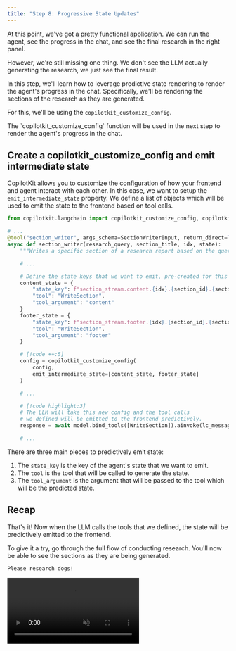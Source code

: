 ```yaml
---
title: "Step 8: Progressive State Updates"
---
```


At this point, we've got a pretty functional application. We can run the agent, see the progress in the chat, and see the final research in the right panel.

However, we're still missing one thing. We don't see the LLM actually generating the research, we just see the final result.

In this step, we'll learn how to leverage predictive state rendering to render the agent's progress in the chat. Specifically, we'll be rendering the 
sections of the research as they are generated.

For this, we'll be using the `copilotkit_customize_config`.

<Callout>
The `copilotkit_customize_config` function will be used in the next step to render the agent's progress in the chat.
</Callout>

## Create a copilotkit_customize_config and emit intermediate state
CopilotKit allows you to customize the configuration of how your frontend and agent interact with each other. In this case, we want to
setup the `emit_intermediate_state` property. We define a list of objects which will be used to emit the state to the frontend based on
tool calls.

```python title="agent/section_writer.py"
from copilotkit.langchain import copilotkit_customize_config, copilotkit_emit_state // [!code ++]

# ...
@tool("section_writer", args_schema=SectionWriterInput, return_direct=True)
async def section_writer(research_query, section_title, idx, state):
    """Writes a specific section of a research report based on the query, section title, and provided sources."""

    # ...

    # Define the state keys that we want to emit, pre-created for this tutorial
    content_state = {
        "state_key": f"section_stream.content.{idx}.{section_id}.{section_title}",
        "tool": "WriteSection",
        "tool_argument": "content"
    }
    footer_state = {
        "state_key": f"section_stream.footer.{idx}.{section_id}.{section_title}",
        "tool": "WriteSection",
        "tool_argument": "footer"
    }

    # [!code ++:5]
    config = copilotkit_customize_config(
        config,
        emit_intermediate_state=[content_state, footer_state]
    )

    # ...

    # [!code highlight:3]
    # The LLM will take this new config and the tool calls
    # we defined will be emitted to the frontend predictively.
    response = await model.bind_tools([WriteSection]).ainvoke(lc_messages, config)

    # ...

```

There are three main pieces to predictively emit state:
1. The `state_key` is the key of the agent's state that we want to emit.
2. The `tool` is the tool that will be called to generate the state.
3. The `tool_argument` is the argument that will be passed to the tool which will be the predicted state.

## Recap
That's it! Now when the LLM calls the tools that we defined, the state will be predictively emitted to the frontend.

To give it a try, go through the full flow of conducting research. You'll now be able to see the sections as they are being generated.

```
Please research dogs!
```

<video src="https://cdn.copilotkit.ai/docs/copilotkit/images/coagents/tutorials/research-ana/fe-step-8-finish.mp4" className="rounded-lg shadow-xl" loop playsInline controls autoPlay muted />

To recap, we did the following:
- Learned about the `copilotkit_customize_config` function.
- Used the config to emit the state of the agent predictively

You've successfully created a CoAgent using the core concepts of CopilotKit. In the next step, we'll wrap up this tutorial by recapping the entire process
and showing some next steps.